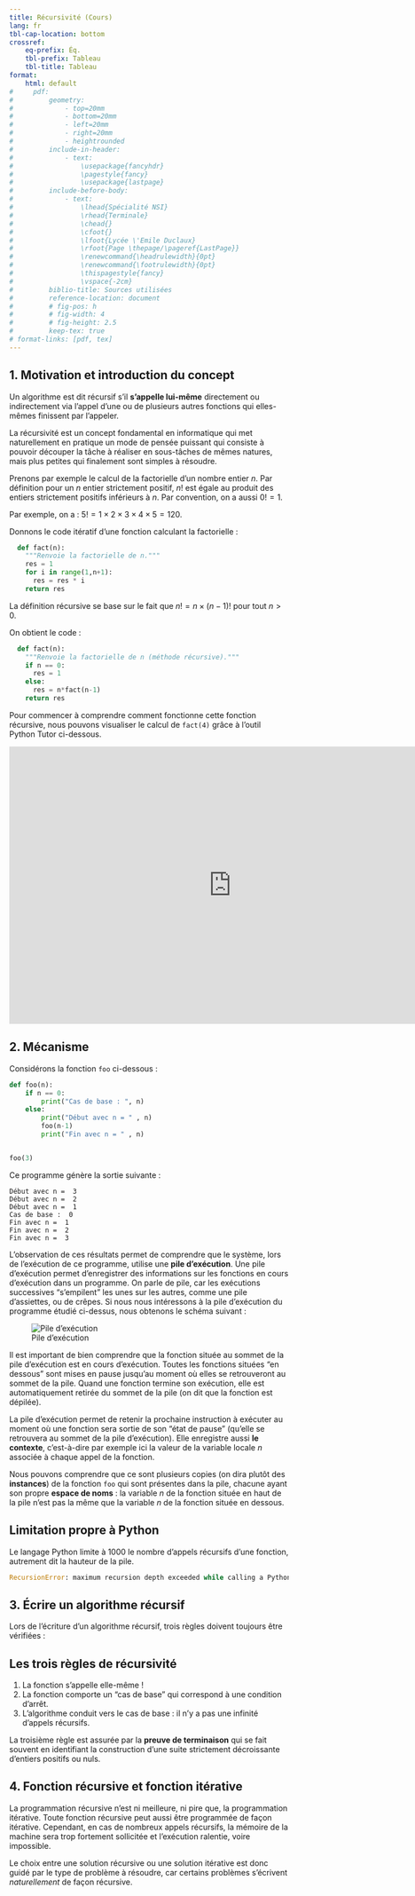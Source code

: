 ---
title: Récursivité (Cours)
lang: fr
tbl-cap-location: bottom
crossref: 
    eq-prefix: Éq.
    tbl-prefix: Tableau
    tbl-title: Tableau
format:
    html: default
#     pdf: 
#         geometry:
#             - top=20mm
#             - bottom=20mm
#             - left=20mm
#             - right=20mm
#             - heightrounded
#         include-in-header:
#             - text:
#                 \usepackage{fancyhdr}
#                 \pagestyle{fancy}
#                 \usepackage{lastpage}
#         include-before-body:
#             - text:
#                 \lhead{Spécialité NSI} 
#                 \rhead{Terminale}
#                 \chead{} 
#                 \cfoot{}
#                 \lfoot{Lycée \'Emile Duclaux}
#                 \rfoot{Page \thepage/\pageref{LastPage}}
#                 \renewcommand{\headrulewidth}{0pt}
#                 \renewcommand{\footrulewidth}{0pt}
#                 \thispagestyle{fancy}
#                 \vspace{-2cm}
#         biblio-title: Sources utilisées
#         reference-location: document
#         # fig-pos: h
#         # fig-width: 4
#         # fig-height: 2.5
#         keep-tex: true
# format-links: [pdf, tex]
---

## 1. Motivation et introduction du concept

Un algorithme est dit récursif s'il **s'appelle lui-même** directement ou
indirectement via l'appel d'une ou de plusieurs autres fonctions qui
elles-mêmes finissent par l'appeler.

La récursivité est un concept fondamental en informatique qui met
naturellement en pratique un mode de pensée puissant qui consiste à
pouvoir découper la tâche à réaliser en sous-tâches de mêmes natures, mais
plus petites qui finalement sont simples à résoudre.

Prenons par exemple le calcul de la factorielle d'un nombre entier $n$. Par
définition pour un $n$ entier strictement positif, $n!$ est égale au
produit des entiers strictement positifs inférieurs à $n$. Par
convention, on a aussi $0! = 1$.

Par exemple, on a : $5!=1\times 2\times 3\times 4\times 5 = 120$.

Donnons le code itératif d'une fonction calculant la factorielle :

```python
  def fact(n):
    """Renvoie la factorielle de n."""
    res = 1
    for i in range(1,n+1):
      res = res * i  
    return res
```

La définition récursive se base sur le fait que $n! = n\times (n-1)!$ pour
tout $n>0$.

On obtient le code :

```python
  def fact(n):
    """Renvoie la factorielle de n (méthode récursive)."""
    if n == 0:
      res = 1
    else:
      res = n*fact(n-1)
    return res
```

Pour commencer à comprendre comment fonctionne cette fonction récursive, nous pouvons visualiser le calcul de `fact(4)` grâce à l'outil Python Tutor ci-dessous.

<iframe width="800" height="500" frameborder="0" src="https://pythontutor.com/iframe-embed.html#code=def%20fact%28n%29%3A%0A%20%20%20%20%22%22%22Renvoie%20la%20factorielle%20de%20n%20%28m%C3%A9thode%20r%C3%A9cursive%29.%22%22%22%0A%20%20%20%20if%20n%20%3D%3D%200%3A%0A%20%20%20%20%20%20res%20%3D%201%0A%20%20%20%20else%3A%0A%20%20%20%20%20%20res%20%3D%20n*fact%28n-1%29%0A%20%20%20%20return%20res%0A%0A%0Aprint%28fact%284%29%29&codeDivHeight=400&codeDivWidth=350&cumulative=false&curInstr=0&heapPrimitives=nevernest&origin=opt-frontend.js&py=3&rawInputLstJSON=%5B%5D&textReferences=false"> </iframe>

## 2. Mécanisme

Considérons la fonction `foo` ci-dessous :

```python
def foo(n):
    if n == 0:
        print("Cas de base : ", n)
    else:
        print("Début avec n = " , n)
        foo(n-1)
        print("Fin avec n = " , n)


foo(3)
```

Ce programme génère la sortie suivante : 

````pycon
Début avec n =  3
Début avec n =  2
Début avec n =  1
Cas de base :  0
Fin avec n =  1
Fin avec n =  2
Fin avec n =  3
````

L'observation de ces résultats permet de comprendre que le système, lors de l'exécution de ce programme, utilise une **pile d'exécution**. Une pile d'exécution permet d'enregistrer des informations sur les fonctions en cours d'exécution dans un programme. On parle de pile, car les exécutions successives "s'empilent" les unes sur les autres, comme une pile d'assiettes, ou de crêpes. Si nous nous intéressons à la pile d'exécution du programme étudié ci-dessus, nous obtenons le schéma suivant :

![Pile d'exécution](pile_recursive.png)

Il est important de bien comprendre que la fonction située au sommet de la pile d'exécution est en cours d'exécution. Toutes les fonctions situées "en dessous" sont mises en pause jusqu'au moment où elles se retrouveront au sommet de la pile. Quand une fonction termine son exécution, elle est automatiquement retirée du sommet de la pile (on dit que la fonction est dépilée).

La pile d'exécution permet de retenir la prochaine instruction à exécuter au moment où une fonction sera sortie de son "état de pause" (qu'elle se retrouvera au sommet de la pile d'exécution). Elle enregistre aussi **le contexte**, c'est-à-dire par exemple ici la valeur de la variable locale $n$ associée à chaque appel de la fonction.

Nous pouvons comprendre que ce sont plusieurs copies (on dira plutôt des **instances**) de la fonction `foo` qui sont présentes dans la pile, chacune ayant son propre **espace de noms** : la variable $n$ de la fonction située en haut de la pile n'est pas la même que la variable $n$ de la fonction située en dessous.

::: {.callout-warning}
## Limitation propre à Python
Le langage Python limite à 1000 le nombre d'appels récursifs d'une fonction, autrement dit la hauteur de la pile.

```python
RecursionError: maximum recursion depth exceeded while calling a Python object
```
:::

## 3. Écrire un algorithme récursif

Lors de l'écriture d'un algorithme récursif, trois règles doivent toujours être vérifiées :

::: {.callout-important}
## Les trois règles de récursivité
1. La fonction s'appelle elle-même !
2. La fonction comporte un "cas de base" qui correspond à une condition d'arrêt.
3. L'algorithme conduit vers le cas de base : il n'y a pas une infinité d'appels récursifs.
:::

La troisième règle est assurée par la **preuve de terminaison** qui se fait souvent en identifiant la construction d’une suite strictement décroissante d’entiers positifs ou nuls.

## 4. Fonction récursive et fonction itérative

La programmation récursive n'est ni meilleure, ni pire que, la programmation itérative. Toute fonction récursive peut aussi être programmée de façon itérative. Cependant, en cas de nombreux appels récursifs, la mémoire de la machine sera trop fortement sollicitée et l'exécution ralentie, voire impossible.

Le choix entre une solution récursive ou une solution itérative est donc guidé par le type de problème à résoudre, car certains problèmes s'écrivent *naturellement* de façon récursive.

